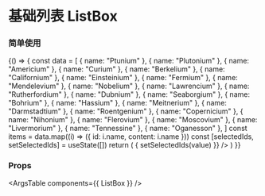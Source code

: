 
<Meta title="组件/基础列表 ListBox" component={ListBox} />

# 基础列表 ListBox


### 简单使用

<Canvas>
  <Story name="ListBox">
    {() => {
      const data = [
        { name: "Ptunium" },
        { name: "Plutonium" },
        { name: "Americium" },
        { name: "Curium" },
        { name: "Berkelium" },
        { name: "Californium" },
        { name: "Einsteinium" },
        { name: "Fermium" },
        { name: "Mendelevium" },
        { name: "Nobelium" },
        { name: "Lawrencium" },
        { name: "Rutherfordium" },
        { name: "Dubnium" },
        { name: "Seaborgium" },
        { name: "Bohrium" },
        { name: "Hassium" },
        { name: "Meitnerium" },
        { name: "Darmstadtium" },
        { name: "Roentgenium" },
        { name: "Copernicium" },
        { name: "Nihonium" },
        { name: "Flerovium" },
        { name: "Moscovium" },
        { name: "Livermorium" },
        { name: "Tennessine" },
        { name: "Oganesson" },
      ]
      const items = data.map((i) => ({ id: i.name, content: i.name }))
      const [selectedIds, setSelectedIds] = useState([])
      return (
        <ListBox
          style={{
            height: 300
          }}
          items={items}
          selectedIds={selectedIds}
          onSelect={(value) => {
            setSelectedIds(value)
          }}
        />
      )
    }}
  </Story>
</Canvas>

### Props

<ArgsTable components={{ ListBox }} />